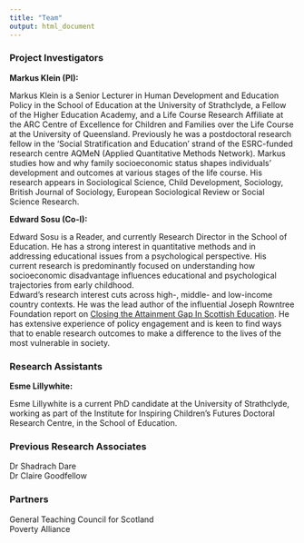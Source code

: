 ```yaml
---
title: "Team"
output: html_document
---
```


### Project Investigators  

**Markus Klein (PI): ** 

Markus Klein is a Senior Lecturer in Human Development and Education Policy in the School of Education at the University of Strathclyde, a Fellow of the Higher Education Academy, and a Life Course Research Affiliate at the ARC Centre of Excellence for Children and Families over the Life Course at the University of Queensland. Previously he was a postdoctoral research fellow in the ‘Social Stratification and Education’ strand of the ESRC-funded research centre AQMeN (Applied Quantitative Methods Network). Markus studies how and why family socioeconomic status shapes individuals’ development and outcomes at various stages of the life course. His research appears in Sociological Science, Child Development, Sociology, British Journal of Sociology, European Sociological Review or Social Science Research.  

**Edward Sosu (Co-I):  **

Edward Sosu is a Reader, and currently Research Director in the School of Education. He has a strong interest in quantitative methods and in addressing educational issues from a psychological perspective. His current research is predominantly focused on understanding how socioeconomic disadvantage influences educational and psychological trajectories from early childhood.  
Edward’s research interest cuts across high-, middle- and low-income country contexts. He was the lead author of the influential Joseph Rowntree Foundation report on [Closing the Attainment Gap In Scottish Education](http://www.jrf.org.uk/sites/files/jrf/education-attainment-scotland-full.pdf). He has extensive experience of policy engagement and is keen to find ways that to enable research outcomes to make a difference to the lives of the most vulnerable in society.  

### Research Assistants

**Esme Lillywhite: **

Esme Lillywhite is a current PhD candidate at the University of Strathclyde, working as part of the Institute for Inspiring Children’s Futures Doctoral Research Centre, in the School of Education.  

### Previous Research Associates  
Dr Shadrach Dare  
Dr Claire Goodfellow   

### Partners  
General Teaching Council for Scotland  
Poverty Alliance

